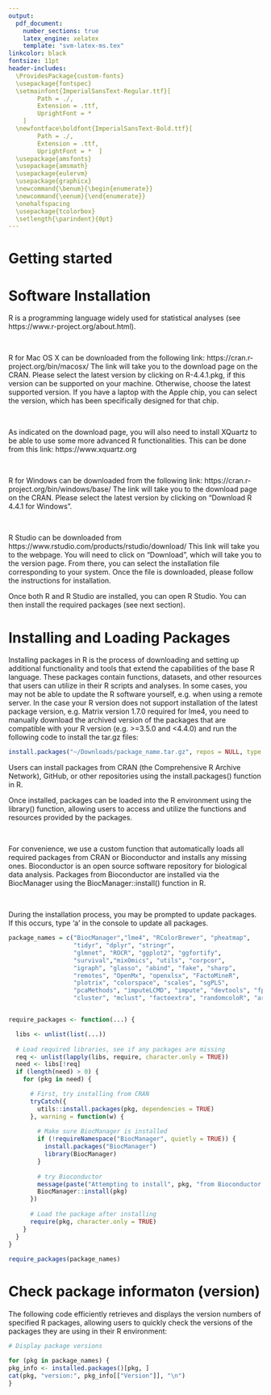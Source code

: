 ```yaml
---
output:
  pdf_document:
    number_sections: true
    latex_engine: xelatex
    template: "svm-latex-ms.tex"
linkcolor: black
fontsize: 11pt
header-includes:  
  \ProvidesPackage{custom-fonts}
  \usepackage{fontspec}
  \setmainfont{ImperialSansText-Regular.ttf}[
        Path = ./,  
        Extension = .ttf,  
        UprightFont = *  
    ]
  \newfontface\boldfont{ImperialSansText-Bold.ttf}[
        Path = ./,  
        Extension = .ttf,  
        UprightFont = *  ]
  \usepackage{amsfonts}
  \usepackage{amsmath}
  \usepackage{eulervm}
  \usepackage{graphicx}
  \newcommand{\benum}{\begin{enumerate}}
  \newcommand{\eenum}{\end{enumerate}}
  \onehalfspacing
  \usepackage{tcolorbox}
  \setlength{\parindent}{0pt}
---
```


```{=tex}

\vspace{50pt}
\begin{center}
\includegraphics[width=200pt]{ICL_Logo_Blue_RGB.pdf}
\end{center}
\vspace{20pt}
\definecolor{coolblack}{rgb}{0, 0.1373, 0.5843}
\begin{tcolorbox}[colback=coolblack,colframe=coolblack]
\bfseries \scshape \fontsize{22}{22}\selectfont\raggedright \vspace{5pt}
\centering \textcolor{white}{ Exposomics Analytics - Pre-session Material}\\ \vspace{5pt}
\end{tcolorbox}
```

\tableofcontents

\clearpage

\boldfont

# Getting started

\normalfont

```{=tex}
Before we get started please make sure your R software is up to date. 

\vspace{5pt}

1. Open a web browser and go to the R project website. \\
2. Download the latest version of R for macOS, Linux or Windows. \\
3. Open the downloaded .pkg file and follow the installation instructions. \\

Once you have installed the latest version of R, you can verify the installation by opening a terminal (or
command prompt) and typing R --version. This command should display the version number of the
installed R software
```
\boldfont

# Software Installation

\normalfont

\boldfont R \normalfont is a programming language widely used for statistical analyses (see https://www.r-project.org/about.html). 

&nbsp;

\boldfont R for Mac OS X \normalfont can be downloaded from the following link: https://cran.r-project.org/bin/macosx/
The link will take you to the download page on the CRAN. Please select the latest version by
clicking on R-4.4.1.pkg, if this version can be supported on your machine. Otherwise, choose the latest supported version. If you have a laptop with the Apple chip, you can select the version, which has been specifically designed for that chip.

&nbsp;

As indicated on the download page, you will also need to install XQuartz to be able to use some more advanced R functionalities. This can be done from this link: https://www.xquartz.org

&nbsp;

\boldfont R for Windows \normalfont can be downloaded from the following link: https://cran.r-project.org/bin/windows/base/
The link will take you to the download page on the CRAN. Please select the latest version by
clicking on “Download R 4.4.1 for Windows”.

&nbsp;

\boldfont R Studio \normalfont can be downloaded from https://www.rstudio.com/products/rstudio/download/
This link will take you to the webpage. You will need to click on “Download”, which will take you to the version page. From there, you can select the installation file corresponding to your system. Once the file is downloaded, please follow the instructions for installation.

Once both R and R Studio are installed, you can open R Studio. You can then install the required packages (see next section).

\boldfont

\clearpage

# Installing and Loading Packages

\normalfont

Installing packages in R is the process of downloading and setting up additional functionality and tools that extend the capabilities of the base R language. These packages contain functions, datasets, and other resources that users can utilize in their R scripts and analyses. In some cases, you may not be able to update the R software yourself, e.g. when using a remote server. In the case your R version does not support installation of the latest package version, e.g. Matrix version 1.7.0 required for lme4, you need to manually download the archived version of the packages that are compatible with your R version (e.g. \>=3.5.0 and \<4.4.0) and run the following code to install the tar.gz files:

```r
install.packages("~/Downloads/package_name.tar.gz", repos = NULL, type = "source")
```

Users can install packages from CRAN (the Comprehensive R Archive Network), GitHub, or other repositories using the install.packages() function in R.

Once installed, packages can be loaded into the R environment using the library() function, allowing users to access and utilize the functions and resources provided by the packages.

&nbsp;

For convenience, we use a custom function that automatically loads all required packages from CRAN or Bioconductor and installs any missing ones. Bioconductor is an open source software repository for biological data analysis. Packages from Bioconductor are installed via the BiocManager using the BiocManager::install() function in R.

&nbsp;

During the installation process, you may be prompted to update packages. If this occurs, type 'a' in the console to update all packages.

```r

package_names = c("BiocManager","lme4", "RColorBrewer", "pheatmap",
                  "tidyr", "dplyr", "stringr",
                  "glmnet", "ROCR", "ggplot2", "ggfortify",
                  "survival","mixOmics", "utils", "corpcor",
                  "igraph", "glasso", "abind", "fake", "sharp",
                  "remotes", "OpenMx", "openxlsx", "FactoMineR",
                  "plotrix", "colorspace", "scales", "sgPLS",
                  "pcaMethods", "imputeLCMD", "impute", "devtools", "fpc",
                  "cluster", "mclust", "factoextra", "randomcoloR", "aricode", "mltools", "data.table")


require_packages <- function(...) {

  libs <- unlist(list(...))
 
  # Load required libraries, see if any packages are missing
  req <- unlist(lapply(libs, require, character.only = TRUE))
  need <- libs[!req]
  if (length(need) > 0) {
    for (pkg in need) {

      # First, try installing from CRAN
      tryCatch({
        utils::install.packages(pkg, dependencies = TRUE)
      }, warning = function(w) {
 
        # Make sure BiocManager is installed
        if (!requireNamespace("BiocManager", quietly = TRUE)) {
          install.packages("BiocManager")
          library(BiocManager)
        }
 
        # try Bioconductor
        message(paste("Attempting to install", pkg, "from Bioconductor..."))
        BiocManager::install(pkg)
      })
 
      # Load the package after installing
      require(pkg, character.only = TRUE)
    }
  }
}
 
require_packages(package_names)

```

\boldfont

# Check package informaton (version)

\normalfont

The following code efficiently retrieves and displays the version numbers of specified R packages, allowing users to quickly check the versions of the packages they are using in their R environment:

```r
# Display package versions

for (pkg in package_names) {
pkg_info <- installed.packages()[pkg, ]
cat(pkg, "version:", pkg_info[["Version"]], "\n")
}

```
